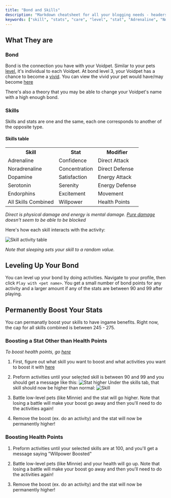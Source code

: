 ```yaml
---
title: "Bond and Skills"
description: "Markdown cheatsheet for all your blogging needs - headers, lists, images, tables and more! An illustrated guide based on GitHub Flavored Markdown."
keywords: ["skill", "stats", "care", "level", "stat", "Adrenaline", "Noradrenaline", "Dopamine", "Serotonin", "Endorphins", "Willpower"]
---
```


## What They are

### Bond

Bond is the connection you have with your Voidpet. Similar to your pets [level](/leveling), it's individual to each Voidpet. At bond level 3, your Voidpet has a chance to become a [vivid](/vivids). You can view the vivid your pet would have/may become [here](https://voidpet.io/)

There's also a theory that you may be able to change your Voidpet's name with a high enough bond. 

### Skills

Skills and stats are one and the same, each one corresponds to another of the opposite type. 

#### Skills table

<table>
	<tr>
    <th>Skill</th>
    <th>Stat</th>
		<th>Modifier</th>
  </tr>
	<tr>
		<td>Adrenaline</td>
    <td>Confidence</td>
		<td>Direct Attack</td>
	</tr>
	<tr>
		<td>Noradrenaline</td>
    		<td>Concentration</td>
		<td>Direct Defense</td>
	</tr>
	<tr>
		<td>Dopamine</td>
    		<td>Satisfaction</td>
		<td>Energy Attack</td>
	</tr>
	<tr>
		<td>Serotonin</td>
    <td>Serenity</td>
		<td>Energy Defense</td>
	</tr>
	<tr>
		<td>Endorphins</td>
    		<td>Excitement</td>
		<td>Movement</td>
	</tr>
	<tr>
		<td>All Skills Combined</td>
    <td>Willpower</td>
		<td>Health Points</td>
	</tr>
</table>

*Direct is physical damage and energy is mental damage. [Pure damage](/pure-damage) doesn't seem to be able to be blocked* 

Here's how each skill interacts with the activity:

![Skill activity table](https://cdn.discordapp.com/attachments/939571914677043210/957857533232566352/unknown.png)

*Note that sleeping sets your skill to a random value.*

## Leveling Up Your Bond

You can level up your bond by doing activities. Navigate to your profile, then click `Play with <pet name>`. You get a small number of bond points for any activity and a larger amount if any of the stats are between 90 and 99 after playing. 

## Permanently Boost Your Stats

You can permanatly boost your skills to have ingame benefits. Right now, the cap for all skills combined is between 245 - 275.

### Boosting a Stat Other than Health Points

*To boost health points, go [here](#boosting-health-points)*

1. First, figure out what skill you want to boost and what activities you want to boost it with [here](#skills)

2. Preform activities until your selected skill is between 90 and 99 and you should get a message like this:
![Stat higher](https://cdn.discordapp.com/attachments/604167041427046424/957861546111959050/unknown.png)
Under the skills tab, that skill should now be higher than normal:
![Skill](https://cdn.discordapp.com/attachments/939571914677043210/957860286621188167/unknown.png)

3. Battle low-level pets (like Minnie) and the stat will go higher. Note that losing a battle will make your boost go away and then you'll need to do the activities again!

4. Remove the boost (ex. do an activity) and the stat will now be permanently higher! 

### Boosting Health Points

1. Preform activities until your selected skills are at 100, and you'll get a message saying "Willpower Boosted"

2. Battle low-level pets (like Minnie) and your health will go up. Note that losing a battle will make your boost go away and then you'll need to do the activities again!

3. Remove the boost (ex. do an activity) and the stat will now be permanently higher! 
